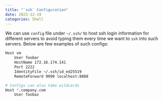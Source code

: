 ```yaml
---
title: "`ssh` Configuration"
date: 2023-12-19
categories: Shell
---
```

We can use `config` file under `~/.ssh/` to host ssh login information for
different servers to avoid typing them every time we want to `ssh` into such
servers. Below are few examples of such configs:

```bash
Host vm
    User foobar
    HostName 172.16.174.141
    Port 2222
    IdentityFile ~/.ssh/id_ed25519
    RemoteForward 9999 localhost:8888

# Configs can also take wildcards
Host *.company.com
    User foobaz
```
